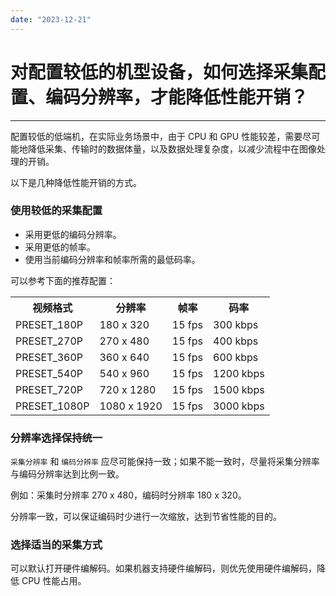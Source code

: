 ```yaml
---
date: "2023-12-21"
---
```

# 对配置较低的机型设备，如何选择采集配置、编码分辨率，才能降低性能开销？

- - -

配置较低的低端机，在实际业务场景中，由于 CPU 和 GPU 性能较差，需要尽可能地降低采集、传输时的数据体量，以及数据处理复杂度，以减少流程中在图像处理的开销。

以下是几种降低性能开销的方式。

### 使用较低的采集配置

- 采用更低的编码分辨率。
- 采用更低的帧率。
- 使用当前编码分辨率和帧率所需的最低码率。


可以参考下面的推荐配置：

<table>
  <colgroup>
    <col>
    <col>
  </colgroup>
<tbody><tr>
<th>视频格式</th>
<th>分辨率</th>
<th>帧率</th>
<th>码率</th>
</tr>
<tr>
<td>PRESET_180P</td>
<td>180 x 320</td>
<td>15 fps</td>
<td>300 kbps</td>
</tr>
<tr>
<td>PRESET_270P</td>
<td>270 x 480</td>
<td>15 fps</td>
<td>400 kbps</td>
</tr>
<tr>
<td>PRESET_360P</td>
<td>360 x 640</td>
<td>15 fps</td>
<td>600 kbps</td>
</tr>
<tr>
<td>PRESET_540P</td>
<td>540 x 960</td>
<td>15 fps</td>
<td>1200 kbps</td>
</tr>
<tr>
<td>PRESET_720P</td>
<td>720 x 1280</td>
<td>15 fps</td>
<td>1500 kbps</td>
</tr>
<tr>
<td>PRESET_1080P</td>
<td>1080 x 1920</td>
<td>15 fps</td>
<td>3000 kbps</td>
</tr>
</tbody></table>

### 分辨率选择保持统一

`采集分辨率` 和 `编码分辨率` 应尽可能保持一致；如果不能一致时，尽量将采集分辨率与编码分辨率达到比例一致。

例如：采集时分辨率 270 x 480，编码时分辨率 180 x 320。

分辨率一致，可以保证编码时少进行一次缩放，达到节省性能的目的。

### 选择适当的采集方式

可以默认打开硬件编解码。如果机器支持硬件编解码，则优先使用硬件编解码，降低 CPU 性能占用。


